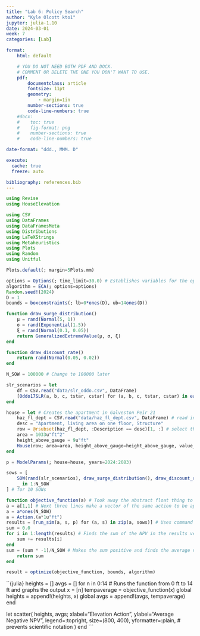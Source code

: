 ```yaml
---
title: "Lab 6: Policy Search"
author: "Kyle Olcott kto1"
jupyter: julia-1.10
date: 2024-03-01
week: 7
categories: [Lab]

format: 
    html: default

    # YOU DO NOT NEED BOTH PDF AND DOCX.
    # COMMENT OR DELETE THE ONE YOU DON'T WANT TO USE.
    pdf:
        documentclass: article
        fontsize: 11pt
        geometry:
            - margin=1in  
        number-sections: true
        code-line-numbers: true
    #docx: 
    #    toc: true
    #    fig-format: png
    #    number-sections: true
    #    code-line-numbers: true

date-format: "ddd., MMM. D"

execute: 
  cache: true
  freeze: auto

bibliography: references.bib
---
```


```julia
using Revise
using HouseElevation

using CSV
using DataFrames
using DataFramesMeta
using Distributions
using LaTeXStrings
using Metaheuristics
using Plots
using Random
using Unitful

Plots.default(; margin=5Plots.mm)
```

```julia
options = Options(; time_limit=30.0) # Establishes variables for the optimization function
algorithm = ECA(; options=options)
Random.seed!(2024)
D = 1
bounds = boxconstraints(; lb=0*ones(D), ub=14ones(D))
```

```julia
function draw_surge_distribution()
    μ = rand(Normal(5, 1))
    σ = rand(Exponential(1.5))
    ξ = rand(Normal(0.1, 0.05))
    return GeneralizedExtremeValue(μ, σ, ξ)
end
```

```julia
function draw_discount_rate()
    return rand(Normal(0.05, 0.02))
end
```

```julia
N_SOW = 100000 # Change to 100000 later

slr_scenarios = let
    df = CSV.read("data/slr_oddo.csv", DataFrame)
    [Oddo17SLR(a, b, c, tstar, cstar) for (a, b, c, tstar, cstar) in eachrow(df)]
end

house = let # Creates the apartment in Galveston Peir 21
    haz_fl_dept = CSV.read("data/haz_fl_dept.csv", DataFrame) # read in the file
    desc = "Apartment, living area on one floor, Structure"
    row = @rsubset(haz_fl_dept, :Description == desc)[1, :] # select the row I want
    area = 1033u"ft^2"
    height_above_gauge = 9u"ft"
    House(row; area=area, height_above_gauge=height_above_gauge, value_usd=316_298)
end

p = ModelParams(; house=house, years=2024:2083)

sows = [
    SOW(rand(slr_scenarios), draw_surge_distribution(), draw_discount_rate()) for # Creates N_SOW state of worlds (SOWs)
    _ in 1:N_SOW
] # for 10 SOWs
```

```julia
function objective_function(a) # Took away the abstract float thing to make the constraints work as they are vectors
a = a[1,1] # Next three lines make a vector of the same action to be applied to the SOWs
a = a*ones(N_SOW)
a = Action.(a*1u"ft")
results = [run_sim(a, s, p) for (a, s) in zip(a, sows)] # Uses command from lab 5 with the action vector made above
sum = 0.0    
for i in 1:length(results) # Finds the sum of the NPV in the results vector
    sum += results[i]
end
sum = (sum * -1)/N_SOW # Makes the sum positive and finds the average value
    return sum
end
```

```julia
result = optimize(objective_function, bounds, algorithm)
```

``{julia}
heights = [] 
avgs = []
for n in 0:14 # Runs the function from 0 ft to 14 ft and graphs the output
x = [n]
tempaverage = objective_function(x) 
global heights = append!(heights, x)
global avgs = append!(avgs, tempaverage)
end

let
    scatter(
        heights,
        avgs;
        xlabel="Elevation Action",
        ylabel="Average Negative NPV",
        legend=:topright,
        size=(800, 400),
        yformatter=:plain, # prevents scientific notation
    )
end
```
